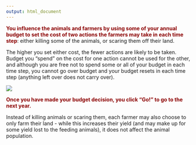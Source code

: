 ```yaml
---
output: html_document
---
```


<span style="color:darkred">**You influence the animals and farmers by using some of your annual budget to set the cost of two actions the farmers may take in each time step**</span>: either killing some of the animals, or scaring them off their land. 

The higher you set either cost, the fewer actions are likely to be taken. Budget you "spend" on the cost for one action cannot be used for the other, and although you are free not to spend some or all of your budget in each time step, you cannot go over budget and your budget resets in each time step (anything left over does not carry over).

![](budget2.jpg)

<span style="color:darkred">**Once you have made your budget decision, you click "Go!" to go to the next year.**</span>

Instead of killing animals or scaring them, each farmer may also choose to only farm their land - while this increases their yield (and may make up for some yield lost to the feeding animals), it does not affect the animal population.